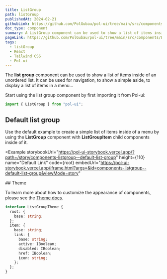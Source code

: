 ```yaml
---
title: ListGroup
path: listGroup
publishedAt: 2024-02-21
githubLink: https://github.com/PolGubau/pol-ui/tree/main/src/components/ListGroup
doc_type: component
summary: A ListGroup component can be used to show a list of items inside of an unordered list. It can be used for navigation, to show a simple aside, to display a list of items in a menu...
pageLink: https://github.com/PolGubau/pol-ui/tree/main/src/components/ListGroup
tags:
  - listGroup
  - React
  - Tailwind CSS
  - Pol-ui
---
```

The **list group** component can be used to show a list of items inside of an unordered list.
It can be used for navigation, to show a simple aside, to display a list of items in a menu...

Start using the list group component by first importing it from Pol-ui:

```jsx
import { ListGroup } from "pol-ui";
```

## Default list group

Use the default example to create a simple list of items inside of a menu by using the **ListGroup** component with **ListGroupItem** child components inside of it.

<Example
  storybookUrl="https://pol-ui-storybook.vercel.app/?path=/story/components-listgroup--default-list-group"
  height={110}
  name="Default Link"
  code={root}
  embedUrl="https://pol-ui-storybook.vercel.app/iframe.html?args=&id=components-listgroup--default-list-group&viewMode=story"
>
  <RootCode />
</Example>
## Theme

To learn more about how to customize the appearance of components, please see the [Theme docs](/docs/theming).

```ts
interface ListGroupTheme {
  root: {
    base: string;
  };
  item: {
    base: string;
    link: {
      base: string;
      active: IBoolean;
      disabled: IBoolean;
      href: IBoolean;
      icon: string;
    };
  };
}
```
